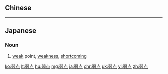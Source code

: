 {{also|弱點}}
==Chinese==
{{zh-see|弱點}}

----

==Japanese==
{{ja-kanjitab|じゃく|てん|yomi=o}}

===Noun===
{{ja-noun|じゃくてん|kyu=弱點}}

# [[weak]] point, [[weakness]], [[shortcoming]]

[[ko:弱点]]
[[lt:弱点]]
[[hu:弱点]]
[[mg:弱点]]
[[ja:弱点]]
[[chr:弱点]]
[[uk:弱点]]
[[vi:弱点]]
[[zh:弱点]]